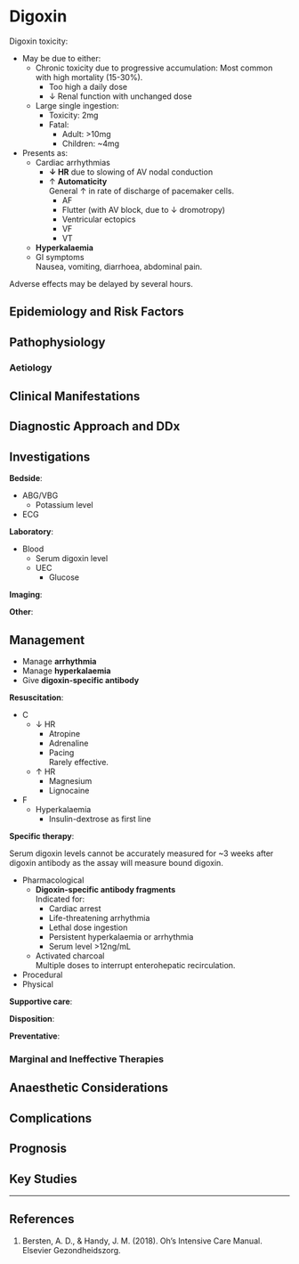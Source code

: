 # Digoxin

Digoxin toxicity:

* May be due to either:
	* Chronic toxicity due to progressive accumulation:
	Most common with high mortality (15-30%).
		* Too high a daily dose
		* ↓ Renal function with unchanged dose
	* Large single ingestion:
		* Toxicity: 2mg
		* Fatal:
			* Adult: >10mg
			* Children: ~4mg
* Presents as:
	* Cardiac arrhythmias
		* **↓ HR** due to slowing of AV nodal conduction
		* ↑ **Automaticity**\
		General ↑ in rate of discharge of pacemaker cells.
			* AF
			* Flutter (with AV block, due to ↓ dromotropy)
			* Ventricular ectopics
			* VF
			* VT
	* **Hyperkalaemia**
	* GI symptoms\
	Nausea, vomiting, diarrhoea, abdominal pain.


:::column-margin
Adverse effects may be delayed by several hours.
:::

## Epidemiology and Risk Factors

## Pathophysiology

### Aetiology

## Clinical Manifestations

## Diagnostic Approach and DDx

## Investigations

**Bedside**:

* ABG/VBG
	* Potassium level
* ECG

**Laboratory**:

* Blood
	* Serum digoxin level
	* UEC
		* Glucose

**Imaging**:

**Other**:

## Management

:::priority
* Manage **arrhythmia**
* Manage **hyperkalaemia**
* Give **digoxin-specific antibody**
:::

**Resuscitation**:

* C
	* ↓ HR
		* Atropine
		* Adrenaline
		* Pacing\
		Rarely effective.
	* ↑ HR
		* Magnesium
		* Lignocaine
* F
	* Hyperkalaemia
		* Insulin-dextrose as first line

**Specific therapy**:

:::column-margin
Serum digoxin levels cannot be accurately measured for ~3 weeks after digoxin antibody as the assay will measure bound digoxin.
:::

* Pharmacological
	* **Digoxin-specific antibody fragments**\
	Indicated for:
		* Cardiac arrest
		* Life-threatening arrhythmia
		* Lethal dose ingestion
		* Persistent hyperkalaemia or arrhythmia
		* Serum level >12ng/mL
	* Activated charcoal\
	Multiple doses to interrupt enterohepatic recirculation.
* Procedural
* Physical

**Supportive care**:

**Disposition**:

**Preventative**:


### Marginal and Ineffective Therapies

## Anaesthetic Considerations

## Complications

## Prognosis

## Key Studies


---

## References

1. Bersten, A. D., & Handy, J. M. (2018). Oh’s Intensive Care Manual. Elsevier Gezondheidszorg.